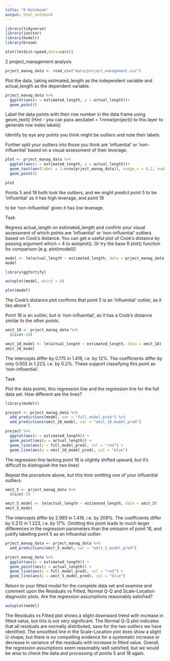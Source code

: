 ```yaml
---
title: "R Notebook"
output: html_notebook
---
```




```r
library(tidyverse)
library(janitor)
library(modelr)
library(broom)

```


```r
plot(lm(dist~speed,data=cars)) 

```

2 project_management analysis

```r

prject_manag_data <- read_csv("data/project_management.csv")

```



Plot the data, taking estimated_length as the independent variable and actual_length as the dependent variable.


```r

prject_manag_data %>%
  ggplot(aes(x = estimated_length, y = actual_length))+
  geom_point()

```

Label the data points with their row number in the data frame using geom_text() [Hint - you can pass aes(label = 1:nrow(project)) to this layer to generate row index labels]

Identify by eye any points you think might be outliers and note their labels.

Further split your outliers into those you think are ‘influential’ or ‘non-influential’ based on a visual assessment of their leverage.


```r


plot <- prject_manag_data %>%
  ggplot(aes(x = estimated_length, y = actual_length))+
  geom_text(aes(label = 1:nrow(prject_manag_data)), nudge_x = 0.2, nudge_y = 1)+
  geom_point()

plot


```
Points 5 and 18 both look like outliers, and we might predict point 5 to be ‘influential’ as it has high leverage, and point 18

to be ‘non-influential’ given it has low leverage.



Task 

Regress actual_length on estimated_length and confirm your visual assessment of which points are ‘influential’ or ‘non-influential’ outliers based on Cook’s distance. You can get a useful plot of Cook’s distance by passing argument which = 4 to autoplot(). Or try the base R plot() function for comparison [e.g. plot(model)]!


```r

model <- lm(actual_length ~ estimated_length, data = prject_manag_data)
model

```

```r
library(ggfortify)

autoplot(model, which = 4)

```


```r
plot(model)

```

The Cook’s distance plot confirms that point 5 is an ‘influential’ outlier, as it lies above 1.

Point 18 is an outlier, but is ‘non-influential’, as it has a Cook’s distance similar to the other points.

```r
omit_18 <- prject_manag_data %>%
  slice(-18)

omit_18_model <- lm(actual_length ~ estimated_length, data = omit_18)
omit_18_model

```

The intercepts differ by 0.175 in 1.416, i.e. by 12%. The coefficients differ by only 0.002 in 1.223, i.e. by 0.2%. These support classifying this point as ‘non-influential’. 


Task

Plot the data points, this regression line and the regression line for the full data set. How different are the lines?

```r

library(modelr)

project <- prject_manag_data %>%
  add_predictions(model, var = "full_model_pred") %>%
  add_predictions(omit_18_model, var = "omit_18_model_pred")

project %>%
  ggplot(aes(x = estimated_length)) +
  geom_point(aes(y = actual_length)) +
  geom_line(aes(y = full_model_pred), col = "red") +
  geom_line(aes(y = omit_18_model_pred), col = "blue")

```

The regression line lacking point 18 is slightly shifted upward, but it’s difficult to distinguish the two lines!

Repeat the procedure above, but this time omitting one of your influential outliers.


```r
omit_5 <- prject_manag_data %>%
  slice(-5)

omit_5_model <- lm(actual_length ~ estimated_length, data = omit_5)
omit_5_model


```


The intercepts differ by 2.965 in 1.416, i.e. by 209%. The coefficients differ by 0.212 in 1.223, i.e. by 17%. Omitting this point leads to much larger differences in the regression parameters than the omission of point 18, and justify labelling point 5 as an influential outlier.


```r

prject_manag_data <- prject_manag_data %>%
  add_predictions(omit_5_model, var = "omit_5_model_pred")

prject_manag_data %>%
  ggplot(aes(x = estimated_length)) +
  geom_point(aes(y = actual_length)) +
  geom_line(aes(y = full_model_pred), col = "red") +
  geom_line(aes(y = omit_5_model_pred), col = "blue")

```


Return to your fitted model for the complete data set and examine and comment upon the Residuals vs Fitted, Normal Q-Q and Scale-Location diagnostic plots. Are the regression assumptions reasonably satisfied?

```r
autoplot(model)


```

The Residuals vs Fitted plot shows a slight downward trend with increase in fitted value, but this is not very significant. The Normal Q-Q plot indicates that all residuals are normally distributed, save for the two outliers we have identified. The smoothed line in the Scale-Location plot does show a slight U-shape, but there is no compelling evidence for a systematic increase or decrease in variance of the residuals with increase in fitted value. Overall, the regression assumptions seem reasonably well satisfied, but we would be wise to check the data and processing of points 5 and 18 again.



































































